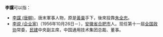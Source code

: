 '''李讜'''可以指：
* [[李讜_(唐朝)|李讜 (唐朝)]]，唐末軍事人物，原是[[黃巢|黃巢]]手下，後來投靠[[朱全忠|朱全忠]]。
* [[李谠_(企业家)|李谠 (企业家)]]（1956年10月26日－），[[安徽省|安徽省]][[合肥市|合肥市]]人。现任第十一屆[[全国政协|全国政协]]常委，[[民建|民建]]中央副主席，中国通用技术集团总裁、董事。

{{disambig|Cat=二字李姓人名消歧義|dang}}